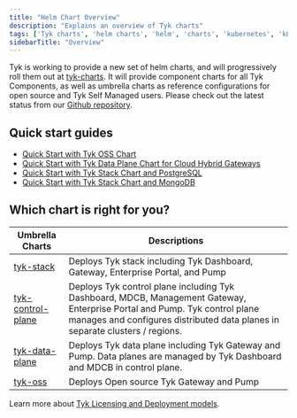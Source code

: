 ```yaml
---
title: "Helm Chart Overview"
description: "Explains an overview of Tyk charts"
tags: ['Tyk charts', 'helm charts', 'helm', 'charts', 'kubernetes', 'k8s']
sidebarTitle: "Overview"
---
```


Tyk is working to provide a new set of helm charts, and will progressively roll them out at [tyk-charts](https://github.com/TykTechnologies/tyk-charts). It will provide component charts for all Tyk Components, as well as umbrella charts as reference configurations for open source and Tyk Self Managed users. Please check out the latest status from our [Github repository](https://github.com/TykTechnologies/tyk-charts).

## Quick start guides
- [Quick Start with Tyk OSS Chart](/mintdocs/tyk-open-source#quick-start-with-helm-chart)
- [Quick Start with Tyk Data Plane Chart for Cloud Hybrid Gateways](/mintdocs/tyk-cloud#deploy-hybrid-gateways)
- [Quick Start with Tyk Stack Chart and PostgreSQL](/mintdocs/tyk-self-managed#install-tyk-stack-with-helm-chart-postgresql)
- [Quick Start with Tyk Stack Chart and MongoDB](/mintdocs/tyk-self-managed#install-tyk-stack-with-helm-chart-mongodb)

## Which chart is right for you?

| Umbrella Charts | Descriptions |
|-----------------|-------------|
| [tyk-stack](/mintdocs/product-stack/tyk-charts/tyk-stack-chart)                 | Deploys Tyk stack including Tyk Dashboard, Gateway, Enterprise Portal, and Pump |
| [tyk-control-plane](/mintdocs/product-stack/tyk-charts/tyk-control-plane-chart) | Deploys Tyk control plane including Tyk Dashboard, MDCB, Management Gateway, Enterprise Portal and Pump. Tyk control plane manages and configures distributed data planes in separate clusters / regions. |
| [tyk-data-plane](/mintdocs/product-stack/tyk-charts/tyk-data-plane-chart)        | Deploys Tyk data plane including Tyk Gateway and Pump. Data planes are managed by Tyk Dashboard and MDCB in control plane. |
| [tyk-oss](/mintdocs/product-stack/tyk-charts/tyk-oss-chart)                      | Deploys Open source Tyk Gateway and Pump |

Learn more about [Tyk Licensing and Deployment models](/mintdocs/tyk-self-managed#tyk-self-managed-pricing).
